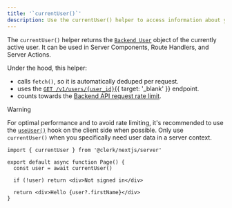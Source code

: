 ```yaml
---
title: '`currentUser()`'
description: Use the currentUser() helper to access information about your user inside of your Server Components, Route Handlers, and Server Actions.
---
```


The `currentUser()` helper returns the [`Backend User`](/docs/references/backend/types/backend-user) object of the currently active user. It can be used in Server Components, Route Handlers, and Server Actions.

Under the hood, this helper:

- calls `fetch()`, so it is automatically deduped per request.
- uses the [`GET /v1/users/{user_id}`](/docs/reference/backend-api/tag/Users#operation/GetUser){{ target: '_blank' }} endpoint.
- counts towards the [Backend API request rate limit](/docs/backend-requests/resources/rate-limits).

> [!WARNING]
> For optimal performance and to avoid rate limiting, it's recommended to use the [`useUser()`](/docs/reference/general/hooks/use-user) hook on the client side when possible. Only use `currentUser()` when you specifically need user data in a server context.

```tsx {{ filename: 'app/page.tsx' }}
import { currentUser } from '@clerk/nextjs/server'

export default async function Page() {
  const user = await currentUser()

  if (!user) return <div>Not signed in</div>

  return <div>Hello {user?.firstName}</div>
}
```
